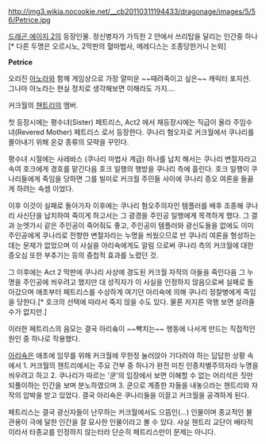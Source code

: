 http://img3.wikia.nocookie.net/__cb20110311194433/dragonage/images/5/56/Petrice.jpg

[[드래곤 에이지 2]]의 등장인물. 정신병자가 가득한 2 안에서 쓰리탑을 달리는 인간중 하나[* 다른 두명은 오르시노, 2막판의 혈마법사, 메레디스는 조종당한거니 논외]

'''Petrice'''

오리진 [[아노라]]와 함께 게임상으로 가장 얄미운 ~~때려죽이고 싶은~~ 캐릭터 포지션. 그나마 아노라는 현실 정치로 생각해보면 이해라도 가지....

커크월의 [[챈트리]]의 멤버. 

첫 등장시에는 평수녀(Sister) 페트리스, Act2 에서 재등장시에는 직급이 올라 주임수녀(Revered Mother) 페트리스 로서 등장한다. 쿠나리 혐오자로 커크월에서 쿠나리를 몰아내기 위해 온갖 종류의 모략을 꾸민다.

평수녀 시절에는 사레바스 (쿠나리 마법사 계급) 하나를 납치 해서는 쿠나리 변절자라고 속여 호크에게 경호를 맡긴다음 호크 일행의 행방을 쿠나리 측에 흘린다. 호크 일행이 쿠나리들에게 죽임을 당하면 그를 빌미로 커크월 주민들 사이에 쿠나리 증오 여론을 들끓게 하려는 속셈 이었다. 

이후 이것이 실패로 돌아가자 이후에는 쿠나리 혐오주의자인 템플러를 배후 조종해 쿠나리 사신단을 납치하여 죽이게 하고서는 그 광경을 주인공 일행에게 목격하게 했다. 그 결과 눈엣가시 같은 주인공이 죽어줘도 좋고, 주인공이 템플러와 광신도들을 없에도 이미 주인공에게 쿠나리로 전향한 변절자라는 누명을 씌웠으므로 반 쿠나리 여론을 형성하는데는 문제가 없었으며 이 사실을 아리쇽에게도 알림 으로써 쿠나리 측의 커크월에 대한 증오심 또한 부추기는 등의 중첩적 효과를 노렸던 것. 

그 이후에는 Act 2 막판에 쿠나리 사상에 경도된 커크월 자작의 아들을 죽인다음 그 누명을 주인공에 씌우려고 했지만 대 성직자가 이 사실을 인정하지 않음으로써 실패로 돌아갔으며 애초부터 페트리스를 수상하게 여기던 아리쇽에 의해 쿠나리 정찰병에게 죽임을 당한다.[* 호크의 선택에 따라서 죽지 않을 수도 있다. 물론 저지른 악행 보면 살려줄수가 없지만.]

이러한 페트리스의 음모는 결국 아리숔이 ~~빡치는~~ 행동에 나서게 만드는 직접적인 원인 중 하나로 작용했다. 

[[아리쇽]]은 애초에 임무를 위해 커크월에 무한정 눌러앉아 기다려야 하는 답답한 상황 속에서 
1. 커크월의 챈트리에서는 주요 간부 중 하나가 완전 미친 인종차별주의자라 누명을 씌우려고 하고 
2. 쿠나리가 따르는 '쿤'의 입장에서 보면 이해할 수 없는 어리석은 짓만 되풀이하는 인간을 보며 분노하였으며
3. 쿤으로 계종한 자들을 내놓으라는 챈트리와 자작의 압박을 받고 있었다. 
결국 아리쇽은 쿠나리들을 이끌고 커크월을 공격하게 된다. 

페트리스는 결국 광신자들이 난무하는 커크월에서도 으뜸인(...) 인물이며 종교적인 불관용이 극에 달한 인간을 잘 묘사한 인물이라고 볼 수 있다. 사실 챈트리 교단이 배타적이라서 타종교를 인정하지 않는터라 단순히 페트리스만이 문제는 아니다.
